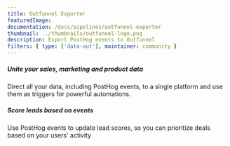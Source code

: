 ```yaml
---
title: Outfunnel Exporter
featuredImage: 
documentation: /docs/pipelines/outfunnel-exporter
thumbnail: ../thumbnails/outfunnel-logo.png
description: Export PostHog events to Outfunnel
filters: { type: ['data-out'], maintainer: community }
---
```


<Section
    divider={false}
    title="Export events to Outfunnel to automatically prioritize leads based on their activity"
    size="full"
    cols={2}
>
    <div>
        <h5>Unite your sales, marketing and product data</h5>
        <p>Direct all your data, including PostHog events, to a single platform and use them as triggers for powerful automations.</p>
    </div>
    <div>
        <h5>Score leads based on events</h5>
        <p>Use PostHog events to update lead scores, so you can prioritize deals based on your users' activity</p>
    </div>
    
</Section>

<Documentation />
